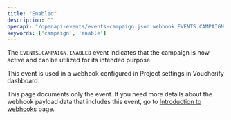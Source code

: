 ```yaml
---
title: "Enabled"
description: ""
openapi: "/openapi-events/events-campaign.json webhook EVENTS.CAMPAIGN.ENABLED"
keywords: ['campaign', 'enable']
---
```


The `EVENTS.CAMPAIGN.ENABLED` event indicates that the campaign is now active and can be utilized for its intended purpose.

This event is used in a webhook configured in Project settings in Voucherify dashboard.

<Note>This page documents only the event. If you need more details about the webhook payload data that includes this event, go to [Introduction to webhooks](/api-reference/introduction-to-webhooks "Introduction to webhooks v2024-01-01") page.</Note>
